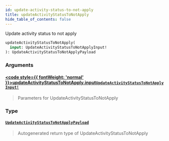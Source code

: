 ```yaml
---
id: update-activity-status-to-not-apply
title: updateActivityStatusToNotApply
hide_table_of_contents: false
---
```








Update activity status to not apply

```graphql
updateActivityStatusToNotApply(
  input: UpdateActivityStatusToNotApplyInput!
): UpdateActivityStatusToNotApplyPayload
```


### Arguments

#### [<code style={{ fontWeight: 'normal' }}>updateActivityStatusToNotApply.<b>input</b></code>](#)<Bullet />[`UpdateActivityStatusToNotApplyInput!`](/api/graphql/documentation/inputs/update-activity-status-to-not-apply-input) <Badge class="secondary" text="non-null"/> <Badge class="secondary" text="input"/>
> Parameters for UpdateActivityStatusToNotApply
> 

### Type

#### [`UpdateActivityStatusToNotApplyPayload`](/api/graphql/documentation/objects/update-activity-status-to-not-apply-payload) <Badge class="secondary" text="object"/>
> Autogenerated return type of UpdateActivityStatusToNotApply
> 





